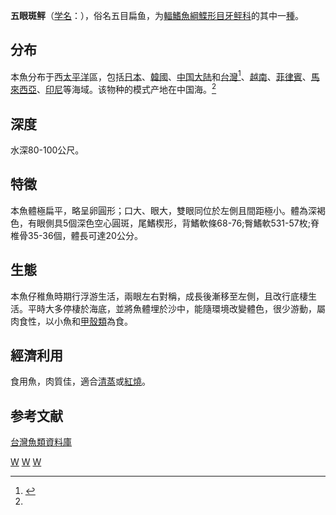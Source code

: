 {{Speciesbox 
| taxon = Pseudorhombus pentophthalmus
| status = NE
| status_system = IUCN3.1
| authority = Günther, 1862<ref name='id8634'>{{cite web| url =http://www.bioinfo.cn/db05/BjdwSpecies.php?action=view&id=8634| title =五眼斑鲆| work =中国动物物种编目数据库| publisher =中国科学院微生物研究所| author =中国科学院动物研究所| accessdate =2009-04-16| deadurl =yes| archiveurl =https://web.archive.org/web/20160305024451/http://www.bioinfo.cn/db05/BjdwSpecies.php?action=view&id=8634| archivedate =2016-03-05}}</ref>
| synonyms = 
}}

'''五眼斑鲆'''（[[学名|学名]]：'''{{lang|la|''Pseudorhombus pentophthalmus''}}'''），俗名五目扁鱼，为[[輻鰭魚綱|輻鰭魚綱]][[鰈形目|鰈形目]][[牙鲆科|牙鲆科]]的其中一[[種|種]]。

==分布==
本魚分布于西[[太平洋|太平洋]]區，包括[[日本|日本]]、[[韓國|韓國]]、[[中国大陆|中国大陆]]和[[台灣|台灣]]<ref>{{Cite web |url=http://fishdb.sinica.edu.tw/chi/species.php?id=382755 |title=存档副本 |accessdate=2019-01-03 |archive-date=2019-01-03 |archive-url=https://web.archive.org/web/20190103210338/http://fishdb.sinica.edu.tw/chi/species.php?id=382755 |dead-url=no }}</ref>、[[越南|越南]]、[[菲律賓|菲律賓]]、[[馬來西亞|馬來西亞]]、[[印尼|印尼]]等海域。该物种的模式产地在中国海。<ref name='id8634'/>

==深度==
水深80-100公尺。

==特徵==
本魚體極扁平，略呈卵圓形；口大、眼大，雙眼同位於左側且間距極小。體為深褐色，有眼側具5個深色空心圓斑，尾鰭楔形，背鰭軟條68-76;臀鰭軟531-57枚;脊椎骨35-36個，體長可達20公分。

==生態==
本魚仔稚魚時期行浮游生活，兩眼左右對稱，成長後漸移至左側，且改行底棲生活。平時大多停棲於海底，並將魚體埋於沙中，能隨環境改變體色，很少游動，屬肉食性，以小魚和[[甲殼類|甲殼類]]為食。

==經濟利用==
食用魚，肉質佳，適合[[清蒸|清蒸]]或[[紅燒|紅燒]]。

== 参考文献 ==
{{reflist}}
[http://fishdb.sinica.edu.tw/ 台灣魚類資料庫]{{Wayback|url=http://fishdb.sinica.edu.tw/ |date=20160304193340 }}

{{Taxonbar|from=Q4378973}}

[[Category:斑鮃屬|W]]
[[Category:食用鱼|W]]
[[Category:斑鲆属|W]]